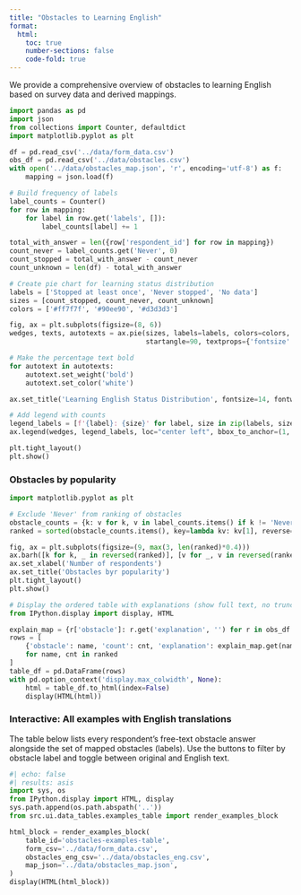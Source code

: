 ```yaml
---
title: "Obstacles to Learning English"
format:
  html:
    toc: true
    number-sections: false
    code-fold: true
---
```


We provide a comprehensive overview of obstacles to learning English based on survey data and derived mappings.

```python
import pandas as pd
import json
from collections import Counter, defaultdict
import matplotlib.pyplot as plt

df = pd.read_csv('../data/form_data.csv')
obs_df = pd.read_csv('../data/obstacles.csv')
with open('../data/obstacles_map.json', 'r', encoding='utf-8') as f:
    mapping = json.load(f)

# Build frequency of labels
label_counts = Counter()
for row in mapping:
    for label in row.get('labels', []):
        label_counts[label] += 1

total_with_answer = len({row['respondent_id'] for row in mapping})
count_never = label_counts.get('Never', 0)
count_stopped = total_with_answer - count_never
count_unknown = len(df) - total_with_answer

# Create pie chart for learning status distribution
labels = ['Stopped at least once', 'Never stopped', 'No data']
sizes = [count_stopped, count_never, count_unknown]
colors = ['#ff7f7f', '#90ee90', '#d3d3d3']

fig, ax = plt.subplots(figsize=(8, 6))
wedges, texts, autotexts = ax.pie(sizes, labels=labels, colors=colors, autopct='%1.0f', 
                                  startangle=90, textprops={'fontsize': 10})

# Make the percentage text bold
for autotext in autotexts:
    autotext.set_weight('bold')
    autotext.set_color('white')

ax.set_title('Learning English Status Distribution', fontsize=14, fontweight='bold', pad=20)

# Add legend with counts
legend_labels = [f'{label}: {size}' for label, size in zip(labels, sizes)]
ax.legend(wedges, legend_labels, loc="center left", bbox_to_anchor=(1, 0, 0.5, 1))

plt.tight_layout()
plt.show()
```

### Obstacles by popularity

```python
import matplotlib.pyplot as plt

# Exclude 'Never' from ranking of obstacles
obstacle_counts = {k: v for k, v in label_counts.items() if k != 'Never'}
ranked = sorted(obstacle_counts.items(), key=lambda kv: kv[1], reverse=True)

fig, ax = plt.subplots(figsize=(9, max(3, len(ranked)*0.4)))
ax.barh([k for k, _ in reversed(ranked)], [v for _, v in reversed(ranked)], color='#5B8FF9')
ax.set_xlabel('Number of respondents')
ax.set_title('Obstacles byr popularity')
plt.tight_layout()
plt.show()
```

```python
# Display the ordered table with explanations (show full text, no truncation, no index column)
from IPython.display import display, HTML

explain_map = {r['obstacle']: r.get('explanation', '') for r in obs_df.to_dict(orient='records')}
rows = [
    {'obstacle': name, 'count': cnt, 'explanation': explain_map.get(name, '')}
    for name, cnt in ranked
]
table_df = pd.DataFrame(rows)
with pd.option_context('display.max_colwidth', None):
    html = table_df.to_html(index=False)
    display(HTML(html))
```

### Interactive: All examples with English translations

The table below lists every respondent's free-text obstacle answer alongside the set of mapped obstacles (labels). Use the buttons to filter by obstacle label and toggle between original and English text.

```python
#| echo: false
#| results: asis
import sys, os
from IPython.display import HTML, display
sys.path.append(os.path.abspath('..'))
from src.ui.data_tables.examples_table import render_examples_block

html_block = render_examples_block(
    table_id='obstacles-examples-table',
    form_csv='../data/form_data.csv',
    obstacles_eng_csv='../data/obstacles_eng.csv',
    map_json='../data/obstacles_map.json',
)
display(HTML(html_block))
```


